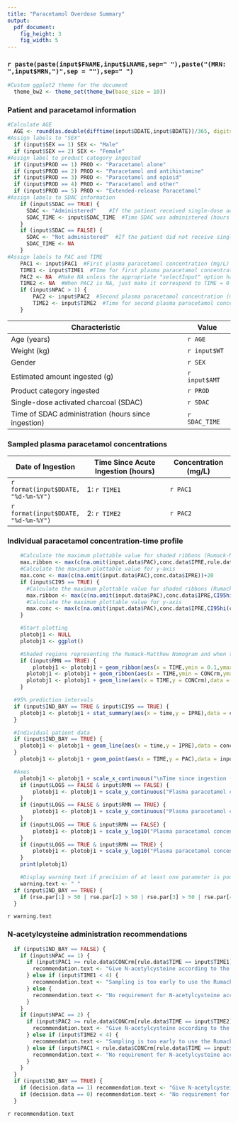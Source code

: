 ```yaml
---
title: "Paracetamol Overdose Summary"
output:
  pdf_document:
    fig_height: 3
    fig_width: 5
---
```


### `r paste(paste(input$FNAME,input$LNAME,sep=" "),paste("(MRN: ",input$MRN,")",sep = ""),sep=" ")`

```r
#Custom ggplot2 theme for the document
  theme_bw2 <- theme_set(theme_bw(base_size = 10))
```

### Patient and paracetamol information

``` r
#Calculate AGE
  AGE <- round(as.double(difftime(input$DDATE,input$BDATE))/365, digits = 1)
#Assign labels to "SEX"
  if (input$SEX == 1) SEX <- "Male"
  if (input$SEX == 2) SEX <- "Female"
#Assign label to product category ingested
  if (input$PROD == 1) PROD <- "Paracetamol alone"
  if (input$PROD == 2) PROD <- "Paracetamol and antihistamine"
  if (input$PROD == 3) PROD <- "Paracetamol and opioid"
  if (input$PROD == 4) PROD <- "Paracetamol and other"
  if (input$PROD == 5) PROD <- "Extended-release Paracetamol"
#Assign labels to SDAC information
	if (input$SDAC == TRUE) {
	  SDAC <- "Administered"	#If the patient received single-dose activated charcoal then SDAC = 1
	  SDAC_TIME <- input$SDAC_TIME  #Time SDAC was administered (hours since ingestion)
	}
	if (input$SDAC == FALSE) {
	  SDAC <- "Not administered"  #If the patient did not receive single-dose activated charcoal, then SDAC = 0
	  SDAC_TIME <- NA
	}
#Assign labels to PAC and TIME
	PAC1 <- input$PAC1  #First plasma paracetamol concentration (mg/L)
	TIME1 <- input$TIME1  #TIme for first plasma paracetamol concentration (hours)
	PAC2 <- NA  #Make NA unless the appropriate "selectInput" option has been chosen
	TIME2 <- NA  #When PAC2 is NA, just make it correspond to TIME = 0
	if (input$NPAC > 1) {
		PAC2 <- input$PAC2  #Second plasma paracetamol concentration (mg/L)
		TIME2 <- input$TIME2  #Time for second plasma paracetamol concentration (hours)
	}
```

**Characteristic**                                  | **Value**
--------------------------------------------------- | --------------
Age (years)                                         | `r AGE`
Weight (kg)                                         | `r input$WT`
Gender                                              | `r SEX`
Estimated amount ingested (g)                       | `r input$AMT`
Product category ingested                           | `r PROD`
Single-dose activated charcoal (SDAC)               | `r SDAC`
Time of SDAC administration (hours since ingestion) | `r SDAC_TIME`


### Sampled plasma paracetamol concentrations


**Date of Ingestion** | **Time Since Acute Ingestion (hours)** | **Concentration (mg/L)**
--------------------- | -------------------------------------- | --------------------------
`r format(input$DDATE, "%d-%m-%Y")` | 1: `r TIME1`  | `r PAC1`
`r format(input$DDATE, "%d-%m-%Y")` | 2: `r TIME2`  | `r PAC2`


### Individual paracetamol concentration-time profile

``` r
	#Calculate the maximum plottable value for shaded ribbons (Rumack-Matthew Nomogram)
	max.ribbon <- max(c(na.omit(input.data$PAC),conc.data$IPRE,rule.data$CONCrm[rule.data$TIME == 4]))+20
	#Calculate the maximum plottable value for y-axis
	max.conc <- max(c(na.omit(input.data$PAC),conc.data$IPRE))+20
	if (input$CI95 == TRUE) {
	  #Calculate the maximum plottable value for shaded ribbons (Rumack-Matthew Nomogram)
	  max.ribbon <- max(c(na.omit(input.data$PAC),conc.data$IPRE,CI95hi(ci.data$IPRE),rule.data$CONCrm[rule.data$TIME == 4]))+20
	  #Calculate the maximum plottable value for y-axis
	  max.conc <- max(c(na.omit(input.data$PAC),conc.data$IPRE,CI95hi(ci.data$IPRE)))+20
	}

	#Start plotting
	plotobj1 <- NULL
	plotobj1 <- ggplot()

	#Shaded regions representing the Rumack-Matthew Nomogram and when to treat with NAC
	if (input$RMN == TRUE) {
		plotobj1 <- plotobj1 + geom_ribbon(aes(x = TIME,ymin = 0.1,ymax = CONCrm),data = rule.data[rule.data$TIME %in% TIME,],alpha = 0.3,fill = "darkgreen")  #Range between min concentration and treatment line
	  plotobj1 <- plotobj1 + geom_ribbon(aes(x = TIME,ymin = CONCrm,ymax = max.ribbon),data = rule.data[rule.data$TIME %in% TIME,],alpha = 0.3,fill = "red")  #Range between Rumack-Matthew Nomogram and max concentration
	  plotobj1 <- plotobj1 + geom_line(aes(x = TIME,y = CONCrm),data = rule.data[rule.data$TIME %in% TIME,],linetype = "dashed")  #Rumack-Matthew Nomogram
	}

  #95% prediction intervals
  if (input$IND_BAY == TRUE & input$CI95 == TRUE) {
    plotobj1 <- plotobj1 + stat_summary(aes(x = time,y = IPRE),data = ci.data,geom = "ribbon",fun.ymin = "CI95lo",fun.ymax = "CI95hi",alpha = 0.2,fill = "#3c8dbc",colour = "#3c8dbc",linetype = "dashed")
  }

  #Individual patient data
  if (input$IND_BAY == TRUE) {
  	plotobj1 <- plotobj1 + geom_line(aes(x = time,y = IPRE),data = conc.data,colour = "#3c8dbc",size = 1)  #Bayesian estimated
  }
	plotobj1 <- plotobj1 + geom_point(aes(x = TIME,y = PAC),data = input.data,size = 2)  #Observations

  #Axes
	plotobj1 <- plotobj1 + scale_x_continuous("\nTime since ingestion (hours)")
	if (input$LOGS == FALSE & input$RMN == FALSE) {
		plotobj1 <- plotobj1 + scale_y_continuous("Plasma paracetamol concentration (mg/L)\n",lim = c(0,max.conc))
	}
	if (input$LOGS == FALSE & input$RMN == TRUE) {
		plotobj1 <- plotobj1 + scale_y_continuous("Plasma paracetamol concentration (mg/L)\n",lim = c(0,max.ribbon))
	}
	if (input$LOGS == TRUE & input$RMN == FALSE) {
		plotobj1 <- plotobj1 + scale_y_log10("Plasma paracetamol concentration (mg/L)\n",lim = c(0.1,max.conc))
	}
	if (input$LOGS == TRUE & input$RMN == TRUE) {
		plotobj1 <- plotobj1 + scale_y_log10("Plasma paracetamol concentration (mg/L)\n",lim = c(0.1,max.ribbon))
	}
	print(plotobj1)

	#Display warning text if precision of at least one parameter is poor
	warning.text <- " "
  if (input$IND_BAY == TRUE) {
  	if (rse.par[1] > 50 | rse.par[2] > 50 | rse.par[3] > 50 | rse.par[4] > 50) warning.text <- "Poor precision of at least one parameter estimate (relative standard error > 50%).  Recommend examining 95% prediction intervals before making a decision."
  }
```

`r warning.text`

### N-acetylcysteine administration recommendations

``` r
  if (input$IND_BAY == FALSE) {
    if (input$NPAC == 1) {
      if (input$PAC1 >= rule.data$CONCrm[rule.data$TIME == input$TIME1]) {
        recommendation.text <- "Give N-acetylcysteine according to the Rumack-Matthew Nomogram"
      } else if (input$TIME1 < 4) {
        recommendation.text <- "Sampling is too early to use the Rumack-Matthew Nomogram"
      } else {
        recommendation.text <- "No requirement for N-acetylcysteine according to the Rumack-Matthew Nomogram"
      }
    }
    if (input$NPAC == 2) {
      if (input$PAC2 >= rule.data$CONCrm[rule.data$TIME == input$TIME2]) {
        recommendation.text <- "Give N-acetylcysteine according to the Rumack-Matthew Nomogram"
      } else if (input$TIME2 < 4) {
        recommendation.text <- "Sampling is too early to use the Rumack-Matthew Nomogram"
      } else if (input$PAC1 < rule.data$CONCrm[rule.data$TIME == input$TIME1] & input$PAC2 < rule.data$CONCrm[rule.data$TIME == input$TIME2]) {
        recommendation.text <- "No requirement for N-acetylcysteine according to the Rumack-Matthew Nomogram"
      }
    }
  }
  if (input$IND_BAY == TRUE) {
    if (decision.data == 1) recommendation.text <- "Give N-acetylcysteine according to the Rumack-Matthew Nomogram"
    if (decision.data == 0) recommendation.text <- "No requirement for N-acetylcysteine according to the Rumack-Matthew Nomogram"
  }
```
`r recommendation.text`
